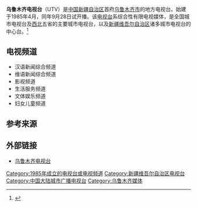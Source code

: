 {{coord|43.80697|87.61127|display=title}}
{{Infobox Company
| company_name = 乌鲁木齐电视台
| company_name_en = {{lang|en|Urumqi Television Station}}
| company_logo = [[File:Urumqi_UTV_logo_01.svg|130px]]
| company_type = 
| foundation = 1985年9月28日
| location = {{CHN}}[[新疆维吾尔自治区|新疆维吾尔自治区]][[乌鲁木齐市|乌鲁木齐市]]
| industry = 媒体
| zip_code = 
| telephone_no  = 
| num_employees = 
| key_people = 
| products = 电视节目
| operating_income = 
| homepage = [https://web.archive.org/web/20080213125645/http://utv.soxj.com/]
}}

'''乌鲁木齐电视台'''（UTV）是[[中华人民共和国|中国]][[新疆维吾尔自治区|新疆自治区]]首府[[乌鲁木齐市|乌鲁木齐市]]的地方电视台。始建于1985年4月，同年9月28日试开播。该[[电视台|电视台]]系综合性有限电视媒体，是全国城市电视台及[[中国西北地区|西北]]五省的主要城市电视台，以及[[新疆维吾尔自治区|新疆维吾尔自治区]]诸多城市电视台的中心台。<ref>{{Cite web |url=http://www.mediaxj.com/news_view.asp?newsid=31 |title=乌鲁木齐电视台简介 |accessdate=2008-09-05 |archive-date=2016-03-06 |archive-url=https://web.archive.org/web/20160306195545/http://mediaxj.com/news_view.asp?newsid=31 |dead-url=no }}</ref>

== 电视频道 ==
*汉语新闻综合频道
*维语新闻综合频道
*影视频道
*生活服务频道
*文体娱乐频道
*妇女儿童频道

== 参考来源 ==
{{reflist}}

== 外部链接 ==
* [https://web.archive.org/web/20080213125645/http://utv.soxj.com/ 乌鲁木齐电视台]
{{中华人民共和国广播电视网络}}
[[Category:1985年成立的电视台或电视频道|Category:1985年成立的电视台或电视频道]]
[[Category:新疆维吾尔自治区电视台|Category:新疆维吾尔自治区电视台]]
[[Category:中国大陆城市广播电视台|Category:中国大陆城市广播电视台]]
[[Category:乌鲁木齐媒体|Category:乌鲁木齐媒体]]